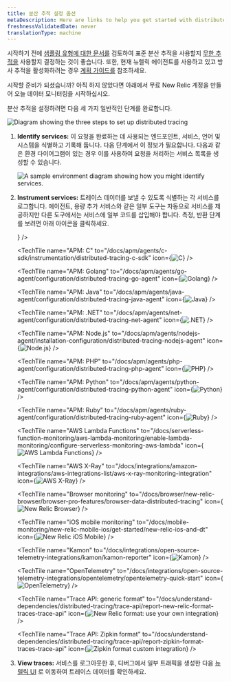```yaml
---
title: 분산 추적 설정 옵션
metaDescription: Here are links to help you get started with distributed tracing
freshnessValidatedDate: never
translationType: machine
---
```




















시작하기 전에 [샘플링 유형에 대한 문서를](/docs/distributed-tracing/concepts/how-new-relic-distributed-tracing-works) 검토하여 표준 분산 추적을 사용할지 [무한 추적을](/docs/distributed-tracing/infinite-tracing/introduction-infinite-tracing) 사용할지 결정하는 것이 좋습니다. 또한, 현재 뉴렐릭 <InlinePopover type="apm"/>에이전트를 사용하고 있고 방사 추적을 활성화하려는 경우 [계획 가이드를](/docs/distributed-tracing/concepts/distributed-tracing-planning-guide) 참조하세요.

시작할 준비가 되셨습니까? 아직 하지 않았다면 아래에서 무료 New Relic 계정을 만들어 오늘 데이터 모니터링을 시작하십시오.

<InlineSignup/>

분산 추적을 설정하려면 다음 세 가지 일반적인 단계를 완료합니다.

<img
  title="Diagram showing the three steps to set up distributed tracing."
  alt="Diagram showing the three steps to set up distributed tracing"
  src={distributedtracingHighLevelDistTr}
/>

1. <DNT>**Identify services:**</DNT> 이 요청을 완료하는 데 사용되는 엔드포인트, 서비스, 언어 및 시스템을 식별하고 기록해 둡니다. 다음 단계에서 이 정보가 필요합니다. 다음과 같은 환경 다이어그램이 있는 경우 이를 사용하여 요청을 처리하는 서비스 목록을 생성할 수 있습니다.

   <img
     title="A sample environment diagram showing how you might identify services."
     alt="A sample environment diagram showing how you might identify services."
     src={distributedtracingDistributedTracingMap}
   />

2. <DNT>**Instrument services:**</DNT> 트레이스 데이터를 보낼 수 있도록 식별하는 각 서비스를 로그합니다. <InlinePopover type="apm"/>에이전트, 용량 추가 서비스와 같은 일부 도구는 자동으로 서비스를 제공하지만 다른 도구에서는 서비스에 일부 코드를 삽입해야 합니다. 측정, 반환 단계를 보려면 아래 아이콘을 클릭하세요.

   <TechTileGrid>
     <TechTile
       name="Android mobile monitoring"
       to="/docs/mobile-monitoring/new-relic-mobile-android/get-started/new-relic-mobile-and-dt"
       icon={<img src={distributedtracingMobilemonitoring} alt="New Relic Android Mobile"/>}
     />

     <TechTile
       name="APM: C"
       to="/docs/apm/agents/c-sdk/instrumentation/distributed-tracing-c-sdk"
       icon={<img src={distributedtracingC} alt="C"/>}
     />

     <TechTile
       name="APM: Golang"
       to="/docs/apm/agents/go-agent/configuration/distributed-tracing-go-agent"
       icon={<img src={distributedtracingGo} alt="Golang"/>}
     />

     <TechTile
       name="APM: Java"
       to="/docs/apm/agents/java-agent/configuration/distributed-tracing-java-agent"
       icon={<img src={distributedtracingJava} alt="Java"/>}
     />

     <TechTile
       name="APM: .NET"
       to="/docs/apm/agents/net-agent/configuration/distributed-tracing-net-agent"
       icon={<img src={distributedtracingDotnet} alt=".NET"/>}
     />

     <TechTile
       name="APM: Node.js"
       to="/docs/apm/agents/nodejs-agent/installation-configuration/distributed-tracing-nodejs-agent"
       icon={<img src={distributedtracingNodejs} alt="Node.js"/>}
     />

     <TechTile
       name="APM: PHP"
       to="/docs/apm/agents/php-agent/configuration/distributed-tracing-php-agent"
       icon={<img src={distributedtracingPhp} alt="PHP"/>}
     />

     <TechTile
       name="APM: Python"
       to="/docs/apm/agents/python-agent/configuration/distributed-tracing-python-agent"
       icon={<img src={distributedtracingPython} alt="Python"/>}
     />

     <TechTile
       name="APM: Ruby"
       to="/docs/apm/agents/ruby-agent/configuration/distributed-tracing-ruby-agent"
       icon={<img src={distributedtracingRuby} alt="Ruby"/>}
     />

     <TechTile
       name="AWS Lambda Functions"
       to="/docs/serverless-function-monitoring/aws-lambda-monitoring/enable-lambda-monitoring/configure-serverless-monitoring-aws-lambda"
       icon={<img src={distributedtracingAwsLambda} alt="AWS Lambda Functions"/>}
     />

     <TechTile
       name="AWS X-Ray"
       to="/docs/integrations/amazon-integrations/aws-integrations-list/aws-x-ray-monitoring-integration"
       icon={<img src={distributedtracingAwsXray} alt="AWS X-Ray"/>}
     />

     <TechTile
       name="Browser monitoring"
       to="/docs/browser/new-relic-browser/browser-pro-features/browser-data-distributed-tracing"
       icon={<img src={distributedtracingBrowser} alt="New Relic Browser"/>}
     />

     <TechTile
       name="iOS mobile monitoring"
       to="/docs/mobile-monitoring/new-relic-mobile-ios/get-started/new-relic-ios-and-dt"
       icon={<img src={distributedtracingMobilemonitoring} alt="New Relic iOS Mobile"/>}
     />

     <TechTile
       name="Kamon"
       to="/docs/integrations/open-source-telemetry-integrations/kamon/kamon-reporter"
       icon={<img src={distributedtracingKamon} alt="Kamon"/>}
     />

     <TechTile
       name="OpenTelemetry"
       to="/docs/integrations/open-source-telemetry-integrations/opentelemetry/opentelemetry-quick-start"
       icon={<img src={distributedtracingOpenTelemetry} alt="OpenTelemetry"/>}
     />

     <TechTile
       name="Trace API: generic format"
       to="/docs/understand-dependencies/distributed-tracing/trace-api/report-new-relic-format-traces-trace-api"
       icon={<img src={distributedtracingNewRelicOld} alt="New Relic format: use your own integration"/>}
     />

     <TechTile
       name="Trace API: Zipkin format"
       to="/docs/understand-dependencies/distributed-tracing/trace-api/report-zipkin-format-traces-trace-api"
       icon={<img src={distributedtracingZipkin} alt="Zipkin format custom integration"/>}
     />
   </TechTileGrid>

3. <DNT>**View traces:**</DNT> 서비스를 로그아웃한 후, 디버그에서 일부 트래픽을 생성한 다음 [뉴렐릭 UI](https://one.newrelic.com/launcher/distributed-tracing.launcher) 로 이동하여 트레이스 데이터를 확인하세요.